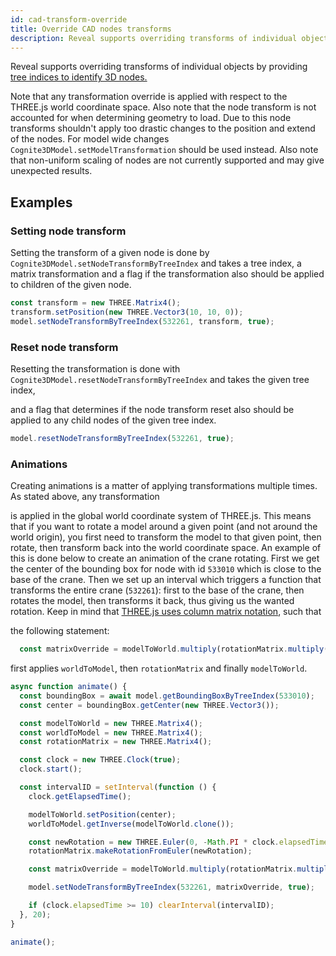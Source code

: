 ```yaml
---
id: cad-transform-override
title: Override CAD nodes transforms
description: Reveal supports overriding transforms of individual objects by providing tree indices to identify 3D nodes
---
```



Reveal supports overriding transforms of individual objects by providing [tree indices to identify 3D nodes.](../concepts.md)

Note that any transformation override is applied with respect to the THREE.js world coordinate space. Also note that the node transform is not accounted for when determining geometry to load. Due to this node transforms shouldn't apply too drastic changes to the position and extend of the nodes. For model wide changes `Cognite3DModel.setModelTransformation` should be used instead.
Also note that non-uniform scaling of nodes are not currently supported and may give unexpected results.

## Examples

<DemoWrapper name="Cognite3DViewerDemo" />

### Setting node transform

Setting the transform of a given node is done by `Cognite3DModel.setNodeTransformByTreeIndex` and takes a tree index,
a matrix transformation and a flag if the transformation also should be applied to children of the given node.



```jsx runnable-2x
const transform = new THREE.Matrix4();
transform.setPosition(new THREE.Vector3(10, 10, 0));
model.setNodeTransformByTreeIndex(532261, transform, true);
```

### Reset node transform


Resetting the transformation is done with `Cognite3DModel.resetNodeTransformByTreeIndex` and takes the given tree index,

and a flag that determines if the node transform reset also should be applied to any child nodes of the given tree index.

```jsx runnable-2x
model.resetNodeTransformByTreeIndex(532261, true);
```

### Animations

Creating animations is a matter of applying transformations multiple times. As stated above, any transformation

is applied in the global world coordinate system of THREE.js. This means that if you want to rotate a model around a given point (and not around the world origin),
you first need to transform the model to that given point, then rotate, then transform back into the world coordinate space. An example of this is done below to create an animation
of the crane rotating. First we get the center of the bounding box for node with id `533010` which is close to the base of the crane.
Then we set up an interval which triggers a function that transforms the entire crane (`532261`): first to the base of the crane, then rotates the model,
then transforms it back, thus giving us the wanted rotation. Keep in mind that [THREE.js uses column matrix notation](https://threejs.org/docs/#api/en/math/Matrix4), such that

the following statement:

```js
  const matrixOverride = modelToWorld.multiply(rotationMatrix.multiply(worldToModel));
```

first applies `worldToModel`, then `rotationMatrix` and finally `modelToWorld`.

```jsx runnable-2x
async function animate() {
  const boundingBox = await model.getBoundingBoxByTreeIndex(533010);
  const center = boundingBox.getCenter(new THREE.Vector3());

  const modelToWorld = new THREE.Matrix4();
  const worldToModel = new THREE.Matrix4();
  const rotationMatrix = new THREE.Matrix4();

  const clock = new THREE.Clock(true);
  clock.start();

  const intervalID = setInterval(function () {
    clock.getElapsedTime();

    modelToWorld.setPosition(center);
    worldToModel.getInverse(modelToWorld.clone());

    const newRotation = new THREE.Euler(0, -Math.PI * clock.elapsedTime / 20, 0);
    rotationMatrix.makeRotationFromEuler(newRotation);

    const matrixOverride = modelToWorld.multiply(rotationMatrix.multiply(worldToModel));

    model.setNodeTransformByTreeIndex(532261, matrixOverride, true);

    if (clock.elapsedTime >= 10) clearInterval(intervalID);
  }, 20);
}

animate();
```
